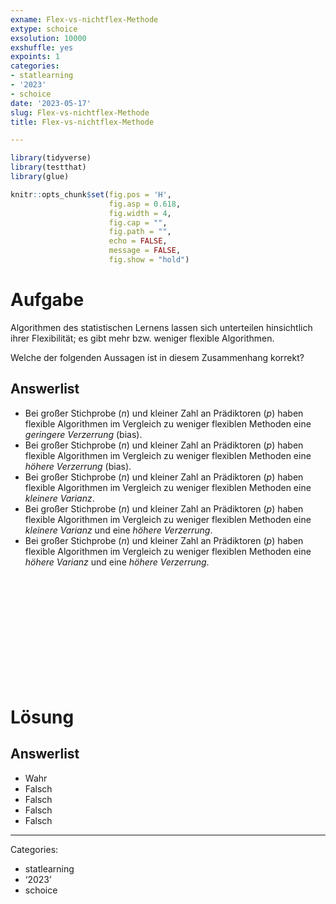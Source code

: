 ```yaml
---
exname: Flex-vs-nichtflex-Methode
extype: schoice
exsolution: 10000
exshuffle: yes
expoints: 1
categories:
- statlearning
- '2023'
- schoice
date: '2023-05-17'
slug: Flex-vs-nichtflex-Methode
title: Flex-vs-nichtflex-Methode

---
```





```r
library(tidyverse)
library(testthat)
library(glue)
```


```r
knitr::opts_chunk$set(fig.pos = 'H',
                      fig.asp = 0.618,
                      fig.width = 4,
                      fig.cap = "", 
                      fig.path = "",
                      echo = FALSE,
                      message = FALSE,
                      fig.show = "hold")
```






# Aufgabe

Algorithmen des statistischen Lernens lassen sich unterteilen hinsichtlich ihrer Flexibilität; es gibt mehr bzw. weniger flexible Algorithmen. 

Welche der folgenden Aussagen ist in diesem Zusammenhang korrekt?


Answerlist
----------
* Bei großer Stichprobe ($n$) und kleiner Zahl an Prädiktoren ($p$) haben flexible Algorithmen im Vergleich zu weniger flexiblen Methoden eine *geringere Verzerrung* (bias).
* Bei großer Stichprobe ($n$) und kleiner Zahl an Prädiktoren ($p$) haben flexible Algorithmen im Vergleich zu weniger flexiblen Methoden eine *höhere Verzerrung* (bias).
* Bei großer Stichprobe ($n$) und kleiner Zahl an Prädiktoren ($p$) haben flexible Algorithmen im Vergleich zu weniger flexiblen Methoden eine *kleinere Varianz*.
* Bei großer Stichprobe ($n$) und kleiner Zahl an Prädiktoren ($p$) haben flexible Algorithmen im Vergleich zu weniger flexiblen Methoden eine *kleinere Varianz* und eine *höhere Verzerrung*.
* Bei großer Stichprobe ($n$) und kleiner Zahl an Prädiktoren ($p$) haben flexible Algorithmen im Vergleich zu weniger flexiblen Methoden eine *höhere Varianz* und eine *höhere Verzerrung*.



</br>
</br>
</br>
</br>
</br>
</br>
</br>
</br>
</br>
</br>

# Lösung


Answerlist
----------


* Wahr
* Falsch
* Falsch
* Falsch
* Falsch





---

Categories: 

- statlearning
- '2023'
- schoice

